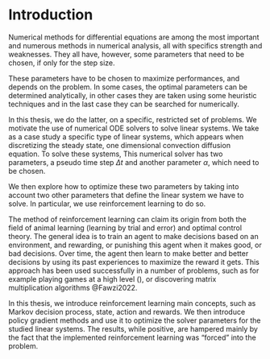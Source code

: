 
# Introduction {.unnumbered}

Numerical methods for differential equations are among the most important and numerous methods in numerical analysis, all with specifics strength and weaknesses. They all have, however, some parameters that need to be chosen, if only for the step size.

These parameters have to be chosen to maximize performances, and depends on the problem. In some cases, the optimal parameters can be determined analytically, in other cases they are taken using some heuristic techniques and in the last case they can be searched for numerically. 

In this thesis, we do the latter, on a specific, restricted set of problems. We motivate the use of numerical ODE solvers to solve linear systems. We take as a case study a specific type of linear systems, which appears when discretizing the steady state, one dimensional convection diffusion equation. To solve these systems,  This numerical solver has two parameters, a pseudo time step $\Delta t$ and another parameter $\alpha$, which need to be chosen. 

We then explore how to optimize these two parameters by taking into account two other parameters that define the linear system we have to solve. In particular, we use reinforcement learning to do so. 

The method of reinforcement learning can claim its origin from both the field of animal learning (learning by trial and error) and optimal control theory. The general idea is to train an agent to make decisions based on an environment, and rewarding, or punishing this agent when it makes good, or bad decisions. Over time, the agent then learn to make better and better decisions by using its past experiences to maximize the reward it gets. This approach has been used successfully in a number of problems, such as for example playing games at a high level (), or discovering matrix multiplication algorithms @Fawzi2022. 

In this thesis, we introduce reinforcement learning main concepts, such as Markov decision process, state, action and rewards. We then introduce policy gradient methods and use it to optimize the solver parameters for the studied  linear systems. The results, while positive, are hampered mainly by the fact that the implemented reinforcement learning was "forced" into the problem.



